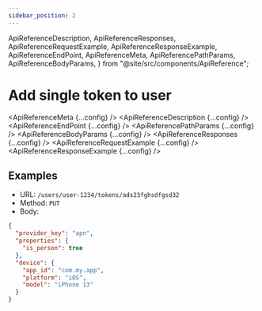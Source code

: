 ```yaml
---
sidebar_position: 2
---
```


  ApiReferenceDescription,
  ApiReferenceResponses,
  ApiReferenceRequestExample,
  ApiReferenceResponseExample,
  ApiReferenceEndPoint,
  ApiReferenceMeta,
  ApiReferencePathParams,
  ApiReferenceBodyParams,
} from "@site/src/components/ApiReference";

# Add single token to user

<ApiReferenceMeta {...config} />
<ApiReferenceDescription {...config} />
<ApiReferenceEndPoint {...config} />
<ApiReferencePathParams {...config} />
<ApiReferenceBodyParams {...config} />
<ApiReferenceResponses {...config} />
<ApiReferenceRequestExample {...config} />
<ApiReferenceResponseExample {...config} />

## Examples

- URL: `/users/user-1234/tokens/ads23fghsdfgsd32`
- Method: `PUT`
- Body:

```json
{
  "provider_key": "apn",
  "properties": {
    "is_person": true
  },
  "device": {
    "app_id": "com.my.app",
    "platform": "iOS",
    "model": "iPhone 13"
  }
}
```
